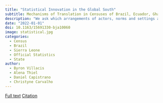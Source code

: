 ```yaml
---
title: "Statistical Innovation in the Global South"
subtitle: Mechanisms of Translation in Censuses of Brazil, Ecuador, Ghana and Sierra Leone
description: "We ask which arrangements of actors, norms and settings are involved in the reception, translation and adaptation of statistical innovation"
date: "2022-01-01"
doi: 10.1163/15691330-bja10060
image: statistical.jpg
categories:
  - Census
  - Brazil
  - Sierra Leone
  - Official Statistics
  - State
author: 
  - Byron Villacis
  - Alena Thiel
  - Daniel Capistrano
  - Christyne Carvalho
---
```



[Full text](https://doi.org/10.1163/15691330-bja10060){.btn .btn-lg .btn-primary}  [Citation](./cite.bib){.btn .btn-lg .btn-info}